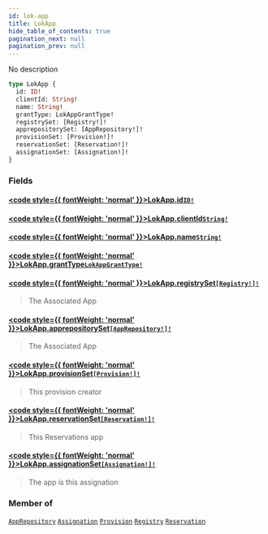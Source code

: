 ```yaml
---
id: lok-app
title: LokApp
hide_table_of_contents: true
pagination_next: null
pagination_prev: null
---
```








No description

```graphql
type LokApp {
  id: ID!
  clientId: String!
  name: String!
  grantType: LokAppGrantType!
  registrySet: [Registry!]!
  apprepositorySet: [AppRepository!]!
  provisionSet: [Provision!]!
  reservationSet: [Reservation!]!
  assignationSet: [Assignation!]!
}
```


### Fields

#### [<code style={{ fontWeight: 'normal' }}>LokApp.<b>id</b></code>](#)<Bullet />[`ID!`](/docs/schemas/arkitekt/scalars/id) <Badge class="secondary" text="non-null"/> <Badge class="secondary" text="scalar"/>
> 
> 

#### [<code style={{ fontWeight: 'normal' }}>LokApp.<b>clientId</b></code>](#)<Bullet />[`String!`](/docs/schemas/arkitekt/scalars/string) <Badge class="secondary" text="non-null"/> <Badge class="secondary" text="scalar"/>
> 
> 

#### [<code style={{ fontWeight: 'normal' }}>LokApp.<b>name</b></code>](#)<Bullet />[`String!`](/docs/schemas/arkitekt/scalars/string) <Badge class="secondary" text="non-null"/> <Badge class="secondary" text="scalar"/>
> 
> 

#### [<code style={{ fontWeight: 'normal' }}>LokApp.<b>grantType</b></code>](#)<Bullet />[`LokAppGrantType!`](/docs/schemas/arkitekt/enums/lok-app-grant-type) <Badge class="secondary" text="non-null"/> <Badge class="secondary" text="enum"/>
> 
> 

#### [<code style={{ fontWeight: 'normal' }}>LokApp.<b>registrySet</b></code>](#)<Bullet />[`[Registry!]!`](/docs/schemas/arkitekt/objects/registry) <Badge class="secondary" text="non-null"/> <Badge class="secondary" text="object"/>
> The Associated App
> 

#### [<code style={{ fontWeight: 'normal' }}>LokApp.<b>apprepositorySet</b></code>](#)<Bullet />[`[AppRepository!]!`](/docs/schemas/arkitekt/objects/app-repository) <Badge class="secondary" text="non-null"/> <Badge class="secondary" text="object"/>
> The Associated App
> 

#### [<code style={{ fontWeight: 'normal' }}>LokApp.<b>provisionSet</b></code>](#)<Bullet />[`[Provision!]!`](/docs/schemas/arkitekt/objects/provision) <Badge class="secondary" text="non-null"/> <Badge class="secondary" text="object"/>
> This provision creator
> 

#### [<code style={{ fontWeight: 'normal' }}>LokApp.<b>reservationSet</b></code>](#)<Bullet />[`[Reservation!]!`](/docs/schemas/arkitekt/objects/reservation) <Badge class="secondary" text="non-null"/> <Badge class="secondary" text="object"/>
> This Reservations app
> 

#### [<code style={{ fontWeight: 'normal' }}>LokApp.<b>assignationSet</b></code>](#)<Bullet />[`[Assignation!]!`](/docs/schemas/arkitekt/objects/assignation) <Badge class="secondary" text="non-null"/> <Badge class="secondary" text="object"/>
> The app is this assignation
> 



### Member of

[`AppRepository`](/docs/schemas/arkitekt/objects/app-repository)  <Badge class="secondary" text="object"/><Bullet />[`Assignation`](/docs/schemas/arkitekt/objects/assignation)  <Badge class="secondary" text="object"/><Bullet />[`Provision`](/docs/schemas/arkitekt/objects/provision)  <Badge class="secondary" text="object"/><Bullet />[`Registry`](/docs/schemas/arkitekt/objects/registry)  <Badge class="secondary" text="object"/><Bullet />[`Reservation`](/docs/schemas/arkitekt/objects/reservation)  <Badge class="secondary" text="object"/>



